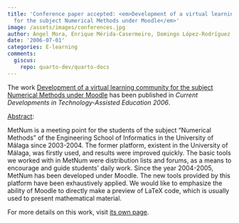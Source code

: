 ```yaml
---
title: 'Conference paper accepted: <em>Development of a virtual learning community
  for the subject Numerical Methods under Moodle</em>'
image: /assets/images/conferences.jpg
author: Ángel Mora, Enrique Mérida-Casermeiro, Domingo López-Rodríguez
date: '2006-07-01'
categories: E-learning
comments:
  giscus:
    repo: quarto-dev/quarto-docs
---
```


The work <u>Development of a virtual learning community for the subject Numerical Methods under Moodle</u> has been published in <em><em>Current Developments in Technology-Assisted Education</em> 2006</em>.

<u>Abstract</u>:



MetNum is a meeting point for the students of the subject “Numerical Methods” of the Engineering School of Informatics in the University of Málaga since 2003-2004. The former platform, existent in the University of Málaga, was firstly used, and results were improved quickly. The basic tools we worked with in MetNum were distribution lists and forums, as a means to encourage and guide students’ daily work. Since the year 2004-2005, MetNum has been developed under Moodle. The new tools provided by this platform have been exhaustively applied. We would like to emphasize the ability of Moodle to directly make a preview of LaTeX code, which is usually used to present mathematical material.




For more details on this work, visit <a href='/publications/conferences/2006-m-icte'>its own page</a>.
